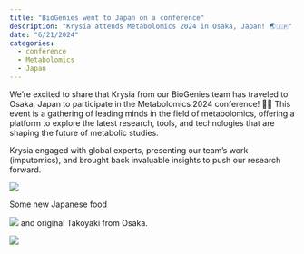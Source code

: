 ```yaml
---
title: "BioGenies went to Japan on a conference"
description: "Krysia attends Metabolomics 2024 in Osaka, Japan! 🌏🇯🇵"
date: "6/21/2024"
categories:
  - conference
  - Metabolomics
  - Japan
---
```


We’re excited to share that Krysia from our BioGenies team has traveled to Osaka, Japan to participate in the Metabolomics 2024 conference! 🧪✨ 
This event is a gathering of leading minds in the field of metabolomics, offering a platform to explore the latest research, tools, and technologies that are shaping the future of metabolic studies.

Krysia engaged with global experts, presenting our team's work (imputomics), and brought back invaluable insights to push our research forward.

![](../fig/posts/2024_06_21/IMG_5388.jpeg) 

Some new Japanese food

![](../fig/posts/2024_06_21/IMG_5477.jpeg)
and original Takoyaki from Osaka.

![](../fig/posts/2024_06_21/IMG_5480.jpeg)